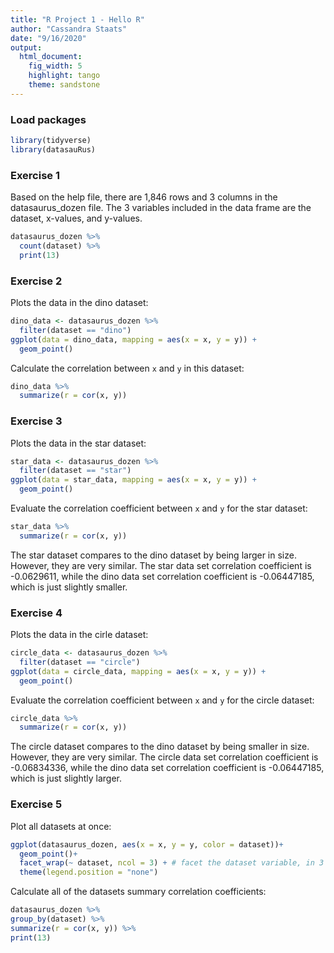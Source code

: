 ```yaml
---
title: "R Project 1 - Hello R"
author: "Cassandra Staats"
date: "9/16/2020"
output: 
  html_document: 
    fig_width: 5
    highlight: tango
    theme: sandstone
---
```



### Load packages

```r
library(tidyverse) 
library(datasauRus)
```



### Exercise 1

Based on the help file, there are 1,846 rows and 3 columns in the datasaurus_dozen file. 
The 3 variables included in the data frame are the dataset, x-values, and y-values.


```r
datasaurus_dozen %>%
  count(dataset) %>%
  print(13)
```



### Exercise 2

Plots the data in the dino dataset:

```r
dino_data <- datasaurus_dozen %>%
  filter(dataset == "dino")
ggplot(data = dino_data, mapping = aes(x = x, y = y)) +
  geom_point()
```


Calculate the correlation between `x` and `y` in this dataset:

```r
dino_data %>%
  summarize(r = cor(x, y))
```





### Exercise 3

Plots the data in the star dataset:

```r
star_data <- datasaurus_dozen %>%
  filter(dataset == "star")
ggplot(data = star_data, mapping = aes(x = x, y = y)) +
  geom_point()
```


Evaluate the correlation coefficient between `x` and `y` for the star dataset:

```r
star_data %>%
  summarize(r = cor(x, y))
```


The star dataset compares to the dino dataset by being larger in size. However,
they are very similar. The star data set correlation coefficient is -0.0629611, 
while the dino data set correlation coefficient is -0.06447185, which is just
slightly smaller.






### Exercise 4

Plots the data in the cirle dataset:

```r
circle_data <- datasaurus_dozen %>%
  filter(dataset == "circle")
ggplot(data = circle_data, mapping = aes(x = x, y = y)) +
  geom_point()
```


Evaluate the correlation coefficient between `x` and `y` for the circle dataset:

```r
circle_data %>%
  summarize(r = cor(x, y))
```


The circle dataset compares to the dino dataset by being smaller in size. However,
they are very similar. The circle data set correlation coefficient is -0.06834336,
while the dino data set correlation coefficient is -0.06447185, which is just
slightly larger.




### Exercise 5

Plot all datasets at once:

```r
ggplot(datasaurus_dozen, aes(x = x, y = y, color = dataset))+
  geom_point()+
  facet_wrap(~ dataset, ncol = 3) + # facet the dataset variable, in 3 cols
  theme(legend.position = "none")
```


Calculate all of the datasets summary correlation coefficients:

```r
datasaurus_dozen %>%
group_by(dataset) %>%
summarize(r = cor(x, y)) %>%
print(13)
```




